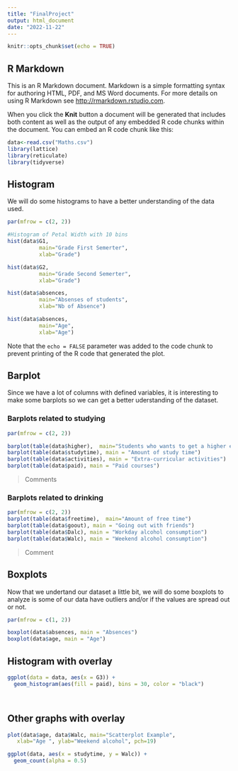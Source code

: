 ```yaml
---
title: "FinalProject"
output: html_document
date: "2022-11-22"
---
```


```r
knitr::opts_chunk$set(echo = TRUE)
```

## R Markdown

This is an R Markdown document. Markdown is a simple formatting syntax for authoring HTML, PDF, and MS Word documents. For more details on using R Markdown see <http://rmarkdown.rstudio.com>.

When you click the **Knit** button a document will be generated that includes both content as well as the output of any embedded R code chunks within the document. You can embed an R code chunk like this:

```r
data<-read.csv("Maths.csv")
library(lattice)
library(reticulate)
library(tidyverse)
```

## Histogram 

We will do some histograms to have a better understanding of the data used. 

```r

par(mfrow = c(2, 2))

#Histogram of Petal Width with 10 bins
hist(data$G1,
          main="Grade First Semerter",
          xlab="Grade")

hist(data$G2,
          main="Grade Second Semerter",
          xlab="Grade")

hist(data$absences,
          main="Absenses of students",
          xlab="Nb of Absence")

hist(data$absences,
          main="Age",
          xlab="Age")
```

Note that the `echo = FALSE` parameter was added to the code chunk to prevent printing of the R code that generated the plot.

## Barplot

Since we have a lot of columns with defined variables, it is interesting to make some barplots so we can get a better uderstanding of the dataset.

### Barplots related to studying

```r

par(mfrow = c(2, 2))

barplot(table(data$higher),  main="Students who wants to get a higher education")
barplot(table(data$studytime), main = "Amount of study time")
barplot(table(data$activities), main = "Extra-curricular activities")
barplot(table(data$paid), main = "Paid courses")

```
> Comments 

### Barplots related to drinking

```r

par(mfrow = c(2, 2))
barplot(table(data$freetime),  main="Amount of free time")
barplot(table(data$goout), main = "Going out with friends")
barplot(table(data$Dalc), main = "Workday alcohol consumption")
barplot(table(data$Walc), main = "Weekend alcohol consumption")

```
> Comment

## Boxplots 

Now that we undertand our dataset a little bit, we will do some boxplots to analyze is some of our data have outliers and/or if the values are spread out or not.


```r
par(mfrow = c(1, 2))

boxplot(data$absences, main = "Absences")
boxplot(data$age, main = "Age")
```

## Histogram with overlay

```r
ggplot(data = data, aes(x = G3)) +
  geom_histogram(aes(fill = paid), bins = 30, color = "black") 




```

## Other graphs with overlay

```r

plot(data$age, data$Walc, main="Scatterplot Example",
   xlab="Age ", ylab="Weekend alcohol", pch=19)

ggplot(data, aes(x = studytime, y = Walc)) +
  geom_count(alpha = 0.5)
```
